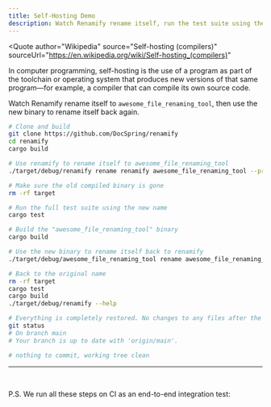 ```yaml
---
title: Self-Hosting Demo
description: Watch Renamify rename itself, run the test suite using the new name, then rename itself back
---
```



<Quote
  author="Wikipedia"
  source="Self-hosting (compilers)"
  sourceUrl="https://en.wikipedia.org/wiki/Self-hosting_(compilers)"
>
  In computer programming, self-hosting is the use of a program as part of the toolchain or operating
  system that produces new versions of that same program—for example, a compiler that can compile
  its own source code.
</Quote>


Watch Renamify rename itself to `awesome_file_renaming_tool`, then use the new binary to rename itself back again.


```bash
# Clone and build
git clone https://github.com/DocSpring/renamify
cd renamify
cargo build

# Use renamify to rename itself to awesome_file_renaming_tool
./target/debug/renamify rename renamify awesome_file_renaming_tool --preview table --yes

# Make sure the old compiled binary is gone
rm -rf target

# Run the full test suite using the new name
cargo test

# Build the "awesome_file_renaming_tool" binary
cargo build

# Use the new binary to rename itself back to renamify
./target/debug/awesome_file_renaming_tool rename awesome_file_renaming_tool renamify --preview table --yes

# Back to the original name
rm -rf target
cargo test
cargo build
./target/debug/renamify --help

# Everything is completely restored. No changes to any files after the round-trip
git status
# On branch main
# Your branch is up to date with 'origin/main'.

# nothing to commit, working tree clean
```

---

<br/>

P.S. We run all these steps on CI as an end-to-end integration test:

<LinkCard
  title="scripts/e2e-test.sh"
  href="https://github.com/DocSpring/renamify/blob/main/scripts/e2e-test.sh"
  description="View the script we use in our GitHub Actions workflow"
/>
